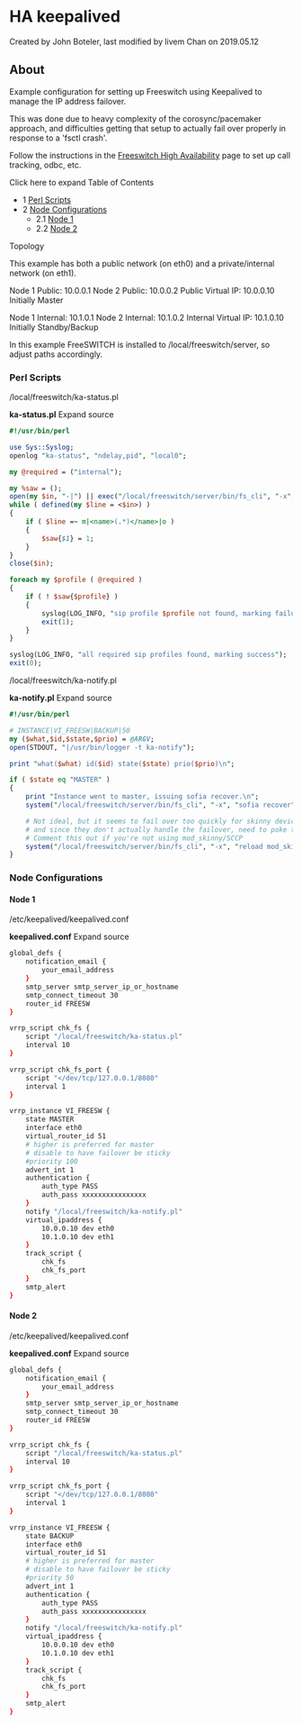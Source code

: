 
# HA keepalived 

 Created by  John Boteler, last modified by  livem Chan on 2019.05.12

## About

Example configuration for setting up Freeswitch using Keepalived to manage the IP address failover.

This was done due to heavy complexity of the corosync/pacemaker approach, and difficulties getting that setup to actually fail over properly in response to a 'fsctl crash'.

Follow the instructions in the [Freeswitch High Availability](./index.mdx#about) page to set up call tracking, odbc, etc.

  
Click here to expand Table of Contents

* 1 [Perl Scripts](#perl-scripts)
* 2 [Node Configurations](#node-configurations--)  
   * 2.1 [Node 1](#node-1-)  
   * 2.2 [Node 2](#node-1-)

Topology

This example has both a public network (on eth0) and a private/internal network (on eth1).

 Node 1 Public: 10.0.0.1
 Node 2 Public: 10.0.0.2
 Public Virtual IP: 10.0.0.10
 Initially Master

 Node 1 Internal: 10.1.0.1
 Node 2 Internal: 10.1.0.2
 Internal Virtual IP: 10.1.0.10
 Initially Standby/Backup

  
In this example FreeSWITCH is installed to /local/freeswitch/server, so adjust paths accordingly.

  
### Perl Scripts

 /local/freeswitch/ka-status.pl

**ka-status.pl** Expand source 

```perl
#!/usr/bin/perl

use Sys::Syslog;
openlog "ka-status", "ndelay,pid", "local0";

my @required = ("internal");

my %saw = ();
open(my $in, "-|") || exec("/local/freeswitch/server/bin/fs_cli", "-x", "sofia xmlstatus");
while ( defined(my $line = <$in>) )
{
    if ( $line =~ m|<name>(.*)</name>|o )
    {
        $saw{$1} = 1;
    }
}
close($in);

foreach my $profile ( @required )
{
    if ( ! $saw{$profile} )
    {
        syslog(LOG_INFO, "sip profile $profile not found, marking failure");
        exit(1);
    }
}

syslog(LOG_INFO, "all required sip profiles found, marking success");
exit(0);
```

/local/freeswitch/ka-notify.pl

**ka-notify.pl** Expand source 

```perl
#!/usr/bin/perl

# INSTANCE|VI_FREESW|BACKUP|50
my ($what,$id,$state,$prio) = @ARGV;
open(STDOUT, "|/usr/bin/logger -t ka-notify");

print "what($what) id($id) state($state) prio($prio)\n";

if ( $state eq "MASTER" )
{
    print "Instance went to master, issuing sofia recover.\n";
    system("/local/freeswitch/server/bin/fs_cli", "-x", "sofia recover");

    # Not ideal, but it seems to fail over too quickly for skinny devices
    # and since they don't actually handle the failover, need to poke them
    # Comment this out if you're not using mod_skinny/SCCP
    system("/local/freeswitch/server/bin/fs_cli", "-x", "reload mod_skinny");
}
```

  
### Node Configurations  

#### Node 1 

 /etc/keepalived/keepalived.conf

**keepalived.conf** Expand source 

```bash
global_defs {
    notification_email {
        your_email_address
    }
    smtp_server smtp_server_ip_or_hostname
    smtp_connect_timeout 30
    router_id FREESW
}

vrrp_script chk_fs {
    script "/local/freeswitch/ka-status.pl"
    interval 10
}

vrrp_script chk_fs_port {
    script "</dev/tcp/127.0.0.1/8080"
    interval 1
}

vrrp_instance VI_FREESW {
    state MASTER
    interface eth0
    virtual_router_id 51
    # higher is preferred for master
    # disable to have failover be sticky
    #priority 100
    advert_int 1
    authentication {
        auth_type PASS
        auth_pass xxxxxxxxxxxxxxxx
    }
    notify "/local/freeswitch/ka-notify.pl"
    virtual_ipaddress {
        10.0.0.10 dev eth0
        10.1.0.10 dev eth1
    }
    track_script {
        chk_fs
        chk_fs_port
    }
    smtp_alert
} 
```

#### Node 2 

 /etc/keepalived/keepalived.conf

**keepalived.conf** Expand source 

```bash
global_defs {
    notification_email {
        your_email_address
    }
    smtp_server smtp_server_ip_or_hostname
    smtp_connect_timeout 30
    router_id FREESW
}

vrrp_script chk_fs {
    script "/local/freeswitch/ka-status.pl"
    interval 10
}

vrrp_script chk_fs_port {
    script "</dev/tcp/127.0.0.1/8080"
    interval 1
}

vrrp_instance VI_FREESW {
    state BACKUP
    interface eth0
    virtual_router_id 51
    # higher is preferred for master
    # disable to have failover be sticky
    #priority 50
    advert_int 1
    authentication {
        auth_type PASS
        auth_pass xxxxxxxxxxxxxxxx
    }
    notify "/local/freeswitch/ka-notify.pl"
    virtual_ipaddress {
        10.0.0.10 dev eth0
        10.1.0.10 dev eth1
    }
    track_script {
        chk_fs
        chk_fs_port
    }
    smtp_alert
} 
```
  
  

